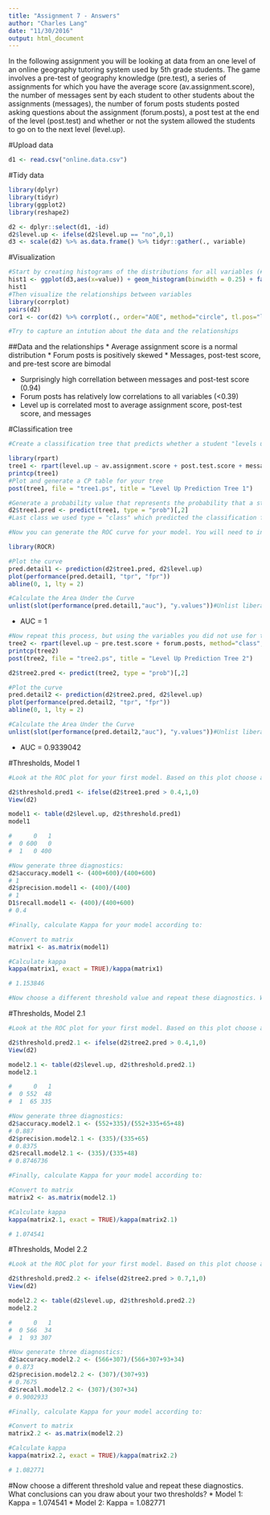 ```yaml
---
title: "Assignment 7 - Answers"
author: "Charles Lang"
date: "11/30/2016"
output: html_document
---
```


In the following assignment you will be looking at data from an one level of an online geography tutoring system used by 5th grade students. The game involves a pre-test of geography knowledge (pre.test), a series of assignments for which you have the average score (av.assignment.score),  the number of messages sent by each student to other students about the assignments (messages), the number of forum posts students posted asking questions about the assignment (forum.posts), a post test at the end of the level (post.test) and whether or not the system allowed the students to go on to the next level (level.up).  

#Upload data
```r
d1 <- read.csv("online.data.csv")
```

#Tidy data
```r
library(dplyr)
library(tidyr)
library(ggplot2)
library(reshape2)

d2 <- dplyr::select(d1, -id)
d2$level.up <- ifelse(d2$level.up == "no",0,1)
d3 <- scale(d2) %>% as.data.frame() %>% tidyr::gather(., variable)
```

#Visualization 
```r
#Start by creating histograms of the distributions for all variables (#HINT: look up "facet" in the ggplot documentation)
hist1 <- ggplot(d3,aes(x=value)) + geom_histogram(binwidth = 0.25) + facet_wrap(~variable, scales = "free")
hist1
#Then visualize the relationships between variables
library(corrplot)
pairs(d2)
cor1 <- cor(d2) %>% corrplot(., order="AOE", method="circle", tl.pos="lt", type="upper", tl.col="black", tl.cex=0.6, tl.srt=45, addCoef.col="black", addCoefasPercent = TRUE, sig.level=0.50, insig = "blank")

#Try to capture an intution about the data and the relationships
```
##Data and the relationships
* Average assignment score is a normal distribution
* Forum posts is positively skewed
* Messages, post-test score, and pre-test score are bimodal

* Surprisingly high correllation between messages and post-test score (0.94)
* Forum posts has relatively low correlations to all variables (<0.39)
* Level up is correlated most to average assignment score, post-test score, and messages

#Classification tree
```r
#Create a classification tree that predicts whether a student "levels up" in the online course using three variables of your choice (As we did last time, set all controls to their minimums)

library(rpart)
tree1 <- rpart(level.up ~ av.assignment.score + post.test.score + messages, method="class", data=d2, control = rpart.control(minsplit = 1, minbucket = 1, cp = 0.001))
printcp(tree1)
#Plot and generate a CP table for your tree 
post(tree1, file = "tree1.ps", title = "Level Up Prediction Tree 1")

#Generate a probability value that represents the probability that a student levels up based your classification tree 
d2$tree1.pred <- predict(tree1, type = "prob")[,2]
#Last class we used type = "class" which predicted the classification for us, this time we are using type = "prob" to see the probability that our classififcation is based on.

#Now you can generate the ROC curve for your model. You will need to install the package ROCR to do this.

library(ROCR)

#Plot the curve
pred.detail1 <- prediction(d2$tree1.pred, d2$level.up)
plot(performance(pred.detail1, "tpr", "fpr"))
abline(0, 1, lty = 2)

#Calculate the Area Under the Curve
unlist(slot(performance(pred.detail1,"auc"), "y.values"))#Unlist liberates the AUC value from the "performance" object created by ROCR
```
* AUC = 1

```r
#Now repeat this process, but using the variables you did not use for the previous model and compare the plots & results of your two models. Which one do you think was the better model? Why?
tree2 <- rpart(level.up ~ pre.test.score + forum.posts, method="class", data=d2, control = rpart.control(minsplit = 1, minbucket = 1, cp = 0.001))
printcp(tree2)
post(tree2, file = "tree2.ps", title = "Level Up Prediction Tree 2")

d2$tree2.pred <- predict(tree2, type = "prob")[,2]

#Plot the curve
pred.detail2 <- prediction(d2$tree2.pred, d2$level.up)
plot(performance(pred.detail2, "tpr", "fpr"))
abline(0, 1, lty = 2)

#Calculate the Area Under the Curve
unlist(slot(performance(pred.detail2,"auc"), "y.values"))#Unlist liberates the AUC value from the "performance" object created by ROCR
```
* AUC = 0.9339042

#Thresholds, Model 1
```r
#Look at the ROC plot for your first model. Based on this plot choose a probability threshold that balances capturing the most correct predictions against false positives. Then generate a new variable in your data set that classifies each student according to your chosen threshold.

d2$threshold.pred1 <- ifelse(d2$tree1.pred > 0.4,1,0)
View(d2)

model1 <- table(d2$level.up, d2$threshold.pred1)
model1

#      0   1
#  0 600   0
#  1   0 400

#Now generate three diagnostics:
d2$accuracy.model1 <- (400+600)/(400+600)
# 1
d2$precision.model1 <- (400)/(400)
# 1
D1$recall.model1 <- (400)/(400+600)
# 0.4

#Finally, calculate Kappa for your model according to:

#Convert to matrix
matrix1 <- as.matrix(model1)

#Calculate kappa
kappa(matrix1, exact = TRUE)/kappa(matrix1)

# 1.153846

#Now choose a different threshold value and repeat these diagnostics. What conclusions can you draw about your two thresholds?

```

#Thresholds, Model 2.1
```r
#Look at the ROC plot for your first model. Based on this plot choose a probability threshold that balances capturing the most correct predictions against false positives. Then generate a new variable in your data set that classifies each student according to your chosen threshold.

d2$threshold.pred2.1 <- ifelse(d2$tree2.pred > 0.4,1,0)
View(d2)

model2.1 <- table(d2$level.up, d2$threshold.pred2.1)
model2.1

#      0   1
#  0 552  48
#  1  65 335

#Now generate three diagnostics:
d2$accuracy.model2.1 <- (552+335)/(552+335+65+48)
# 0.887
d2$precision.model2.1 <- (335)/(335+65)
# 0.8375
d2$recall.model2.1 <- (335)/(335+48)
# 0.8746736

#Finally, calculate Kappa for your model according to:

#Convert to matrix
matrix2 <- as.matrix(model2.1)

#Calculate kappa
kappa(matrix2.1, exact = TRUE)/kappa(matrix2.1)

# 1.074541
```

#Thresholds, Model 2.2
```r
#Look at the ROC plot for your first model. Based on this plot choose a probability threshold that balances capturing the most correct predictions against false positives. Then generate a new variable in your data set that classifies each student according to your chosen threshold.

d2$threshold.pred2.2 <- ifelse(d2$tree2.pred > 0.7,1,0)
View(d2)

model2.2 <- table(d2$level.up, d2$threshold.pred2.2)
model2.2

#      0   1
#  0 566  34
#  1  93 307

#Now generate three diagnostics:
d2$accuracy.model2.2 <- (566+307)/(566+307+93+34)
# 0.873
d2$precision.model2.2 <- (307)/(307+93)
# 0.7675
d2$recall.model2.2 <- (307)/(307+34)
# 0.9002933

#Finally, calculate Kappa for your model according to:

#Convert to matrix
matrix2.2 <- as.matrix(model2.2)

#Calculate kappa
kappa(matrix2.2, exact = TRUE)/kappa(matrix2.2)

# 1.082771
```

#Now choose a different threshold value and repeat these diagnostics. What conclusions can you draw about your two thresholds?
* Model 1: Kappa = 1.074541
* Model 2: Kappa = 1.082771